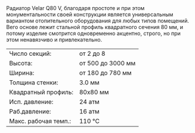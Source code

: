 <span class="leading-6">
Радиатор Velar Q80 V, благодаря простоте и при этом монументальности своей конструкции является универсальным вариантом отопительного оборудования для любых типов помещений. Вего основе лежит стальной профиль квадратного сечения 80 мм, и потому изделие смотрится одновременно акцентно, строго, но при этом ненавязчиво и привлекательно.
</span>

<table class="text-xs w-full">
  <tr class="hover:bg-neutral-100">
    <td class="py-1 px-1">Число секций:</td>
    <td class="py-1">от 2 до 8</td>
  </tr>
  <tr class="hover:bg-neutral-100">
    <td class="py-1 px-1">Высота:</td>
    <td class="py-1">от 500 до 3000 мм</td>
  </tr>
  <tr class="hover:bg-neutral-100">
    <td class="py-1 px-1">Ширина:</td>
    <td class="py-1">от 180 до 780 мм</td>
  </tr>
  <tr class="hover:bg-neutral-100">
    <td class="py-1 px-1">Толщина стенки:</td>
    <td class="py-1">3.0 мм</td>
  </tr>
  <tr class="hover:bg-neutral-100">
    <td class="py-1 px-1">Квадратный профиль:</td>
    <td class="py-1">80х80 мм</td>
  </tr>
  <tr class="hover:bg-neutral-100">
    <td class="py-1 px-1">Исп. давление:</td>
    <td class="py-1">24 атм</td>
  </tr>
  <tr class="hover:bg-neutral-100">
    <td class="py-1 px-1">Раб.давление:</td>
    <td class="py-1">16 атм</td>
  </tr>
  <tr class="hover:bg-neutral-100">
    <td class="py-1 px-1">Макс. рабочая темп.:</td>
    <td class="py-1">110 °C</td>
  </tr>
</table>



